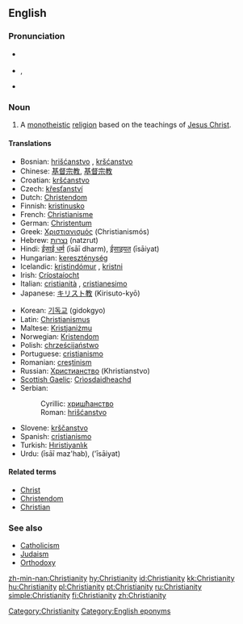 ==English==
{{wikipedia}}

===Pronunciation===
*{{italbrac|[[RP]]}} {{IPA|/ˌkrɪstiˈænɪti/}}
*{{italbrac|US}} {{IPA|/ˌkrɪstʃiˈænɪti/}}, {{SAMPA|/%krIstSi"{nIti/}}
*{{audio|en-us-Christianity.ogg|Audio (US)}}

===Noun===
{{en-noun|Christianities|-}}

# A [[monotheistic]] [[religion]] based on the teachings of [[Jesus Christ]].

====Translations====
{{trans-top|monotheistic religion}}
*Bosnian: [[hrišćanstvo]] {{n}}, [[kršćanstvo]] {{n}}
*Chinese: [[基督宗教]], [[基督宗教]]
*Croatian: [[kršćanstvo]] {{n}}
*Czech: [[křesťanství]] {{n}}
*Dutch: [[Christendom]] {{n}}
*Finnish: [[kristinusko]]
*French: [[Christianisme]]
*German: [[Christentum]] {{n}}
*Greek: [[Χριστιανισμός]] (Christianismós) {{m}}
*Hebrew: [[נצרות]] (natzrut) {{f}}
*Hindi: [[ईसाई धर्म]] (īsāī dharm), [[ईसाइयत]] (īsāiyat)
*Hungarian: [[kereszténység]]
*Icelandic: [[kristindómur]] {{m}}, [[kristni]] {{f}}
*Irish: [[Críostaíocht]]
*Italian: [[cristianità]] {{f}}, [[cristianesimo]] {{m}}
*Japanese: [[キリスト教]] (Kirisuto-kyō)
{{trans-mid}}
*Korean: [[기독교]] (gidokgyo)
*Latin: [[Christianismus]] {{m}}
*Maltese: [[Kristjaniżmu]]
*Norwegian: [[Kristendom]] {{n}}
*Polish: [[chrześcijaństwo]] {{n}}
*Portuguese: [[cristianismo]]
*Romanian: [[creştinism]]
*Russian: [[Христианство]] (Khristianstvo)
*[[Scottish Gaelic]]: [[Crìosdaidheachd]] {{f}}
*Serbian:
*:Cyrillic: [[хришћанство]] {{n}}
*:Roman: [[hrišćanstvo]] {{n}}
*Slovene: [[krščanstvo]] {{n}}
*Spanish: [[cristianismo]] {{m}}
*Turkish: [[Hıristiyanlık]]
*Urdu: {{URchar|[[عیسائی مذہب]]}} (īsāī maz'hab), {{URchar|[[عیسائیت]]}} ('īsāiyat)
{{trans-bottom}}

====Related terms====
*[[Christ]]
*[[Christendom]]
*[[Christian]]

===See also===
*[[Catholicism]]
*[[Judaism]]
*[[Orthodoxy]]

[[Category:Christianity]]
[[Category:English eponyms]]

[[zh-min-nan:Christianity]]
[[hy:Christianity]]
[[id:Christianity]]
[[kk:Christianity]]
[[hu:Christianity]]
[[pl:Christianity]]
[[pt:Christianity]]
[[ru:Christianity]]
[[simple:Christianity]]
[[fi:Christianity]]
[[zh:Christianity]]